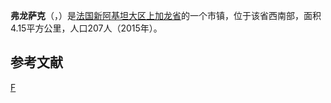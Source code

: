 {{noteTA|G1=法国地名}}
{{Infobox French commune}}
'''弗龙萨克'''（{{lang-fr|Fronsac}}，{{IPA-fr|fʁɔ̃sak}}）是[[法国|法国]][[新阿基坦大区|新阿基坦大区]][[上加龙省|上加龙省]]的一个市镇，位于该省西南部，面积4.15平方公里，人口207人（2015年）。

== 参考文献 ==
{{Reflist}}

{{上加龍省市鎮}}
[[Category:上加龙省市镇|F]]
{{France-geo-stub}}